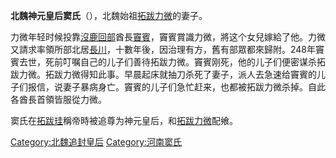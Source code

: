 '''北魏神元皇后窦氏'''（{{bd|？||248年|catIdx=G窦}}），北魏始祖[[拓跋力微|拓跋力微]]的妻子。

力微年轻时候投靠[[沒鹿回部|沒鹿回部]]酋長[[竇賓|竇賓]]，竇賓賞識力微，將这个女兒嫁給了他。力微又請求率領所部北居[[長川|長川]]，十數年後，因治理有方，舊有部眾都來歸附。248年竇賓去世，死前叮嘱自己的儿子们善待拓跋力微。竇賓刚死，他的儿子们便密谋杀拓跋力微。拓跋力微得知此事。早晨起床就抽刀杀死了妻子，派人去急速给竇賓的儿子们报信，说妻子暴病身亡。竇賓的儿子们急忙赶来，也都被拓跋力微杀掉。自此各酋長首領皆服從力微。

窦氏在[[拓跋珪|拓跋珪]]稱帝時被追尊为神元皇后，和[[拓跋力微|拓跋力微]]配飨。

{{北魏皇后}}

[[Category:北魏追封皇后|Category:北魏追封皇后]]
[[Category:河南窦氏|Category:河南窦氏]]